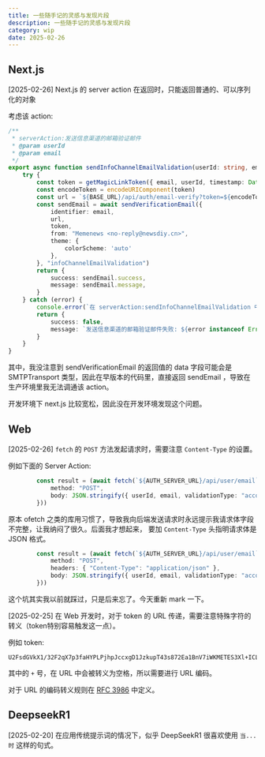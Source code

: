 ```yaml
---
title: 一些随手记的灵感与发现片段
description: 一些随手记的灵感与发现片段
category: wip
date: 2025-02-26 
---
```


<UpdatedSpan text="[updated] 最后更新于 2025-02-26" />

## Next.js

[2025-02-26] Next.js 的 server action 在返回时，只能返回普通的、可以序列化的对象

考虑该 action:

```typescript
/**
 * serverAction:发送信息渠道的邮箱验证邮件
 * @param userId 
 * @param email 
 */
export async function sendInfoChannelEmailValidation(userId: string, email: string) {
    try {
        const token = getMagicLinkToken({ email, userId, timestamp: Date.now() })
        const encodeToken = encodeURIComponent(token)
        const url = `${BASE_URL}/api/auth/email-verify?token=${encodeToken}&type=infoChannelEmailValidation`
        const sendEmail = await sendVerificationEmail({
            identifier: email,
            url,
            token,
            from: "Memenews <no-reply@newsdiy.cn>",
            theme: {
                colorScheme: 'auto'
            },
        }, "infoChannelEmailValidation")
        return {
            success: sendEmail.success,
            message: sendEmail.message,
        }
    } catch (error) {
        console.error(`在 serverAction:sendInfoChannelEmailValidation 中发生错误: ${error instanceof Error ? error.message : '未知错误'}`)
        return {
            success: false,
            message: `发送信息渠道的邮箱验证邮件失败: ${error instanceof Error ? error.message : '未知错误'}`,
        }
    }
}
```

其中，我没注意到 sendVerificationEmail 的返回值的 data 字段可能会是 SMTPTransport 类型，因此在早版本的代码里，直接返回 sendEmail ，导致在生产环境里我无法调通该 action。

开发环境下 next.js 比较宽松，因此没在开发环境发现这个问题。


## Web


[2025-02-26] `fetch` 的 `POST` 方法发起请求时，需要注意 `Content-Type` 的设置。

例如下面的 Server Action:

```typescript
        const result = (await fetch(`${AUTH_SERVER_URL}/api/user/email`, {
            method: "POST",
            body: JSON.stringify({ userId, email, validationType: "accountEmailValidation" })
        }))
```

原本 ofetch 之类的库用习惯了，导致我向后端发送请求时永远提示我请求体字段不完整，让我纳闷了很久。后面我才想起来，
要加 `Content-Type` 头指明请求体是 JSON 格式。

```typescript
        const result = (await fetch(`${AUTH_SERVER_URL}/api/user/email`, {
            method: "POST",
            headers: { "Content-Type": "application/json" },
            body: JSON.stringify({ userId, email, validationType: "accountEmailValidation" })
        }))
```

这个坑其实我以前就踩过，只是后来忘了。今天重新 mark 一下。

[2025-02-25] 在 Web 开发时，对于 token 的 URL 传递，需要注意特殊字符的转义（token特别容易触发这一点）。

例如 token:
```text
U2FsdGVkX1/32F2qX7p3faHYPLPjhpJccxgD1JzkupT43s872Ea1BnV7iWKMETES3Xl+ICLBPkamABfmHU7Eww==
```
其中的 `+` 号，在 URL 中会被转义为空格，所以需要进行 URL 编码。

对于 URL 的编码转义规则在 [RFC 3986](https://www.rfc-editor.org/rfc/rfc3986.html) 中定义。

## DeepseekR1

[2025-02-20] 在应用传统提示词的情况下，似乎 DeepSeekR1 很喜欢使用 `当...时` 这样的句式。

